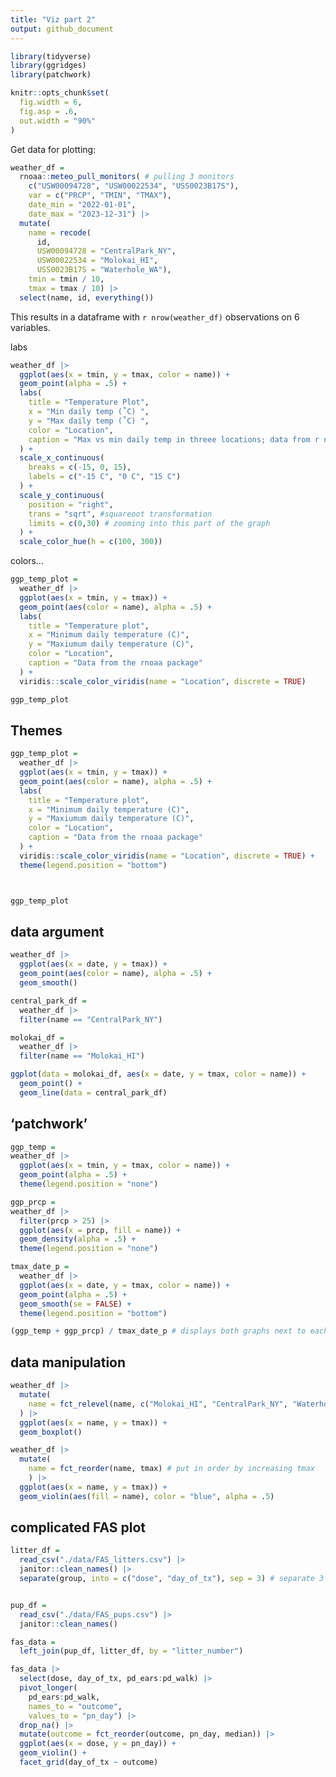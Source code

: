 ```yaml
---
title: "Viz part 2"
output: github_document
---
```


```r
library(tidyverse)
library(ggridges)
library(patchwork)
```

```r
knitr::opts_chunk$set(
  fig.width = 6,
  fig.asp = .6,
  out.width = "90%"
)
```

Get data for plotting:
```r
weather_df = 
  rnoaa::meteo_pull_monitors( # pulling 3 monitors
    c("USW00094728", "USW00022534", "USS0023B17S"),
    var = c("PRCP", "TMIN", "TMAX"), 
    date_min = "2022-01-01",
    date_max = "2023-12-31") |>
  mutate(
    name = recode(
      id, 
      USW00094728 = "CentralPark_NY", 
      USW00022534 = "Molokai_HI",
      USS0023B17S = "Waterhole_WA"),
    tmin = tmin / 10,
    tmax = tmax / 10) |>
  select(name, id, everything())
```

This results in a dataframe with `r nrow(weather_df)` observations on 6 variables.

labs
```r
weather_df |> 
  ggplot(aes(x = tmin, y = tmax, color = name)) + 
  geom_point(alpha = .5) + 
  labs(
    title = "Temperature Plot",
    x = "Min daily temp (˚C) ",
    y = "Max daily temp (˚C) ",
    color = "Location",
    caption = "Max vs min daily temp in threee locations; data from r noaa"
  ) + 
  scale_x_continuous(
    breaks = c(-15, 0, 15),
    labels = c("-15 C", "0 C", "15 C")
  ) + 
  scale_y_continuous(
    position = "right",
    trans = "sqrt", #squareoot transformation
    limits = c(0,30) # zooming into this part of the graph
  ) + 
  scale_color_hue(h = c(100, 300))
```


colors... 
```r
ggp_temp_plot = 
  weather_df |> 
  ggplot(aes(x = tmin, y = tmax)) + 
  geom_point(aes(color = name), alpha = .5) + 
  labs(
    title = "Temperature plot",
    x = "Minimum daily temperature (C)",
    y = "Maxiumum daily temperature (C)",
    color = "Location",
    caption = "Data from the rnoaa package"
  ) + 
  viridis::scale_color_viridis(name = "Location", discrete = TRUE)

ggp_temp_plot
```


## Themes
```r
ggp_temp_plot = 
  weather_df |> 
  ggplot(aes(x = tmin, y = tmax)) + 
  geom_point(aes(color = name), alpha = .5) + 
  labs(
    title = "Temperature plot",
    x = "Minimum daily temperature (C)",
    y = "Maxiumum daily temperature (C)",
    color = "Location",
    caption = "Data from the rnoaa package"
  ) + 
  viridis::scale_color_viridis(name = "Location", discrete = TRUE) + 
  theme(legend.position = "bottom")



ggp_temp_plot
```


## data argument
```r
weather_df |> 
  ggplot(aes(x = date, y = tmax)) +
  geom_point(aes(color = name), alpha = .5) + 
  geom_smooth()

central_park_df = 
  weather_df |> 
  filter(name == "CentralPark_NY")

molokai_df = 
  weather_df |> 
  filter(name == "Molokai_HI")

ggplot(data = molokai_df, aes(x = date, y = tmax, color = name)) + 
  geom_point() + 
  geom_line(data = central_park_df) 
```



## 'patchwork'
```r
ggp_temp = 
weather_df |> 
  ggplot(aes(x = tmin, y = tmax, color = name)) + 
  geom_point(alpha = .5) +
  theme(legend.position = "none")

ggp_prcp = 
weather_df |> 
  filter(prcp > 25) |> 
  ggplot(aes(x = prcp, fill = name)) + 
  geom_density(alpha = .5) + 
  theme(legend.position = "none")

tmax_date_p = 
  weather_df |> 
  ggplot(aes(x = date, y = tmax, color = name)) + 
  geom_point(alpha = .5) +
  geom_smooth(se = FALSE) + 
  theme(legend.position = "bottom")

(ggp_temp + ggp_prcp) / tmax_date_p # displays both graphs next to each other
```


## data manipulation
```r
weather_df |> 
  mutate(
    name = fct_relevel(name, c("Molokai_HI", "CentralPark_NY", "Waterhole_WA")) # put in order of name
  ) |> 
  ggplot(aes(x = name, y = tmax)) + 
  geom_boxplot()
```

```r
weather_df |>
  mutate(
    name = fct_reorder(name, tmax) # put in order by increasing tmax
    ) |> 
  ggplot(aes(x = name, y = tmax)) + 
  geom_violin(aes(fill = name), color = "blue", alpha = .5)
```



## complicated FAS plot
```r
litter_df = 
  read_csv("./data/FAS_litters.csv") |>
  janitor::clean_names() |>
  separate(group, into = c("dose", "day_of_tx"), sep = 3) # separate 3 characters in


pup_df = 
  read_csv("./data/FAS_pups.csv") |>
  janitor::clean_names()

fas_data = 
  left_join(pup_df, litter_df, by = "litter_number") 

fas_data |> 
  select(dose, day_of_tx, pd_ears:pd_walk) |> 
  pivot_longer(
    pd_ears:pd_walk,
    names_to = "outcome", 
    values_to = "pn_day") |> 
  drop_na() |> 
  mutate(outcome = fct_reorder(outcome, pn_day, median)) |> 
  ggplot(aes(x = dose, y = pn_day)) + 
  geom_violin() + 
  facet_grid(day_of_tx ~ outcome)
```







